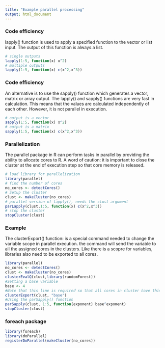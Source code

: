 ```yaml
---
title: "Example parallel processing"
output: html_document
---
```


### Code efficiency
lapply() function is used to apply a specified function to the vector or list input. The output of this function is always a list. 
```r
# single outputs
lapply(1:5, function(x) x^2) 
# multiple outputs
lapply(1:5, function(x) c(x^2,x^3)) 
```

### Code efficiency
An alternative is to use the sapply() function which generates a vector, matrix or array output. The lapply() and sapply() functions are very fast in calculation. This means that the values are calculated independently of each other. However, it is not parallel in execution.
```r
# output is a vector
sapply(1:5, function(x) x^2)
# output is a matrix
sapply(1:5, function(x) c(x^2,x^3))
```

### Parallelization
The parallel package in R can perform tasks in parallel by providing the ability to allocate cores to R. A word of caution: it is important to close the cluster at the end of execution step so that core memory is released.

```r
# load library for perallelization
library(parallel)
# find the number of cores
no_cores <- detectCores()
# Setup the cluster
clust <- makeCluster(no_cores)
# parallel version of lapply(), needs the clust argument
parLapply(clust,1:5, function(x) c(x^2,x^3))
# stop the cluster
stopCluster(clust)

```

### Example
The clusterExport() function: is a special command needed to change the variable scope in parallel execution. the command will send the variable to all the assigned cores in the clusters. Like there is a scopre for variables, libraries also need to be exported to all cores.
```r
library(parallel)
no_cores <- detectCores()
clust <- makeCluster(no_cores)
clusterEvalQ(clust,library(randomForest))
#Setting a base variable 
base <- 4
#Note that this line is required so that all cores in cluster have this variable available
clusterExport(clust, "base")
#Using the parSapply() function
parSapply(clust, 1:5, function(exponent) base^exponent)
stopCluster(clust)
```

### foreach package

```r
library(foreach)
library(doParallel)
registerDoParallel(makeCluster(no_cores))

```







